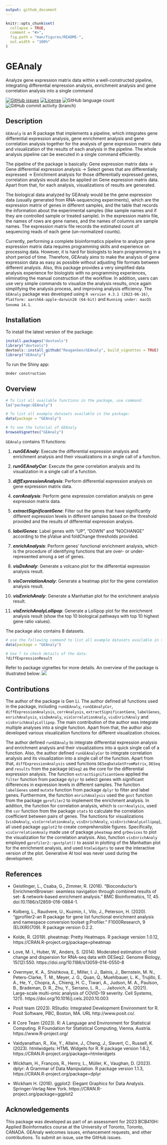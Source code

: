 ```yaml
---
output: github_document
---
```


<!-- README.md is generated from README.Rmd. Please edit that file -->

```r
knitr::opts_chunk$set(
  collapse = TRUE,
  comment = "#>",
  fig.path = "man/figures/README-",
  out.width = "100%"
)
```

# GEAnaly

Analyze gene expression matrix data within a well-constructed pipeline, integrating differential enpression analysis, enrichment analysis and gene correlation analysis into a single command

<!-- badges: start -->
<!-- https://www.codefactor.io/repository/github/ReaganGen/GEAnaly/issues -->
[![GitHub issues](https://img.shields.io/github/issues/ReaganGen/GEAnaly)](https://github.com/ReaganGen/GEAnaly/issues)  [![License](https://img.shields.io/badge/license-MIT-green)](./LICENSE) ![GitHub language count](https://img.shields.io/github/languages/count/ReaganGen/GEAnaly) ![GitHub commit activity (branch)](https://img.shields.io/github/commit-activity/y/ReaganGen/GEAnaly/master)

<!-- https://shields.io/category/license -->
<!-- badges: end -->

## Description

`GEAnaly` is an R package that implements a pipeline, which integrates gene differential expression analysis, gene enrichment analysis and gene correlation analysis together for the analysis of gene expression matrix data and visualization of the results of each analysis in the pipeline. The whole analysis pipeline can be executed in a single command efficiently.

The pipeline of the package is basically:
Gene expression matrix data → Gene differential expression analysis → Select genes that are differentially expressed → Enrichment analysis for those differentially expressed genes, correlation analysis would also be applied on Gene expression matrix data. Apart from that, for each analysis, visualizations of results are generated.

The biological data analyzed by GEAnaly would be the gene expression data (usually generated from RNA-sequencing experiments), which are the expression matrix of genes in different samples, and the table that records the information about the experimental samples (like sample names and if they are controlled sample or treated sample). In the expression matrix file, the names of rows are gene names, and the names of columns are sample names. The expression matrix file records the estimated count of sequencing reads of each gene (un-normalized counts). 

Currently, performing a complete bioinformatics pipeline to analyze gene expression matrix data requires programming skills and experience on processing data. However, it is hard for biologists to learn programming in a short period of time. Therefore, GEAnaly aims to make the analysis of gene expression data as easy as possible without adjusting file formats between different analysis. Also, this package provides a very simplified data analysis experience for biologists with no programming experiences, eliminating the manual construction of the workflow. In addition, users can use very simple commands to visualize the analysis results, once again simplifying the analysis process, and improving analysis efficiency. The `GEAnaly` package was developed using `R version 4.3.1 (2023-06-16)`, `Platform: aarch64-apple-darwin20 (64-bit)` and `Running under: macOS Sonoma 14.1`.


## Installation

To install the latest version of the package:

``` r
install.packages("devtools")
library("devtools")
devtools::install_github("ReaganGen/GEAnaly", build_vignettes = TRUE)
library("GEAnaly")
```

To run the Shiny app:
```r
Under construction
```
## Overview

``` r
# To list all available functions in the package, use command:
ls("package:GEAnaly")

# To list all example datasets available in the package:
data(package = "GEAnaly") 

# To see the tutorial of GEAnaly
browseVignettes("GEAnaly")
```

`GEAnaly` contains 11 functions:

1.  ***runGEAnaly***: Execute the differential expression analysis and enrichment analysis and their visualizations in a single call of a function.

2.  ***runGEAnalyCor***: Execute the gene correlation analysis and its visualization in a single call of a function.

3.  ***diffExpressionAnalysis***: Perform differential expression analysis on gene expression matrix data.

4.  ***corrAnalysis***: Perform gene expression correlation analysis on gene expression matrix data.

5.  ***extractSignificantGene***: Filter out the genes that have significantly different expression levels in different samples based on the threshold provided and the results of differential expression analysis.

6.  ***labelGenes***: Label genes with "UP", "DOWN" and "NOCHANGE" according to the pValue and foldChange thresholds provided.

7.  ***enrichAnalysis***: Perform genes' functional enrichment analysis, which is the procedure of identifying functions that are over- or under-represented among a set of genes.

8.  ***visDeAnaly***: Generate a volcano plot for the differential expression analysis result.

9. ***visCorrelationAnaly***: Generate a heatmap plot for the gene correlation analysis result.

10.  ***visEnrichAnaly***: Generate a Manhattan plot for the enrichment analysis result.

11.  ***visEnrichAnalyLollipop***: Generate a Lollipop plot for the enrichment analysis result (show the top 10 biological pathways with top 10 highest gene ratio values).

The package also contains 8 datasets. 
```r
# use the following command to list all example datasets available in the package:
data(package = "GEAnaly") 

# Use ? to check details of the data.
?diffExpressionResult
```

Refer to package vignettes for more details. An overview of the package is illustrated below:
![](./inst/extdata/GEAnaly_Overview.png)

## Contributions

The author of the package is Gen Li. The author defined all functions used in the package, including `runGEAnaly`, `runGEAnalyCor`, `diffExpressionAnalysis`, `corrAnalysis`, `extractSignificantGene`, `labelGenes`, `enrichAnalysis`, `visDeAnaly`, `visCorrelationAnaly`, `visEnrichAnaly` and `visEnrichAnalyLollipop`. The main contribution of the author was integrate multiple analyses into a single function. Apart from that, the author also developed various visualization functions for different visualization choices.

The author defined `runGEAnaly` to integrate differential expression analysis and enrichment analysis and their visualizations into a quick single call of a function. Also, the author defined `runGEAnalyCor` to integrate correlation analysis and its visualization into a single call of the function. Apart from that, `diffExpressionAnalysis` used functions `DESeqDataSetFromMatrix`, `DESeq` and `results` from the package `DESeq2` as the core for the differential expression analysis. The function `extractSignificantGene` applied the `filter` function from package `dplyr` to select genes with significant differences in expression levels in different samples. The function `labelGenes` used `mutate` function from package `dplyr` to filter and label genes. Furthermore, the function `enrichAnalysis` used the `gost` function from the package `gprofiler2` to implement the enrichment analysis. In addition, the function for correlation analysis, which is `corrAnalysis`, used the `cor` function from the package `stats` to calculate the correlation coefficient between pairs of genes. The functions for visualizations (`visDeAnaly`, `visCorrelationAnaly`, `visEnrichAnaly`, `visEnrichAnalyLollipop`), all used package `ggplot2` to create comprehensible figures. Specifically, `visCorrelationAnaly` made use of package `pheatmap` and `grDevices` to plot the visualization for the correlation analysis. Also, function `visEnrichAnaly` employed `gprofiler2::gostplot()` to assist in plotting of the Manhattan plot for the enrichment analysis, and used  `htmlwidgets` to save the interactive version of the plot. Generative AI tool was never used during the development.

## References

- Geistlinger, L., Csaba, G., Zimmer, R. (2016). “Bioconductor's EnrichmentBrowser: seamless navigation through combined results of set- & network-based enrichment analysis.” BMC Bioinformatics, 17, 45. doi:10.1186/s12859-016-0884-1.

- Kolberg, L., Raudvere, U., Kuzmin, I., Vilo, J., Peterson, H. (2020). “gprofiler2-an R package for gene list functional enrichment analysis and namespace conversion toolset g:Profiler.” F1000Research, 9 (ELIXIR)(709). R package version 0.2.2.

- Kolde, R. (2019). pheatmap: Pretty Heatmaps. R package version 1.0.12, https://CRAN.R-project.org/package=pheatmap

- Love, M. I., Huber, W., Anders, S. (2014). Moderated estimation of fold change and dispersion for RNA-seq data with DESeq2. Genome Biology, 15(12):550. https://doi.org/10.1186/s13059-014-0550-8
  
- Overmyer, K. A., Shishkova, E., Miller, I. J., Balnis, J., Bernstein, M. N., Peters-Clarke, T. M., Meyer, J. G., Quan, Q., Muehlbauer, L. K., Trujillo, E. A., He, Y., Chopra, A., Chieng, H. C., Tiwari, A., Judson, M. A., Paulson, B., Brademan, D. R., Zhu, Y., Serrano, L. R., … Jaitovich, A. (2021). Large-scale multi-omic analysis of COVID-19 severity. Cell Systems, 12(1). https://doi.org/10.1016/j.cels.2020.10.003 

- Posit team (2023). RStudio: Integrated Development Environment for R. Posit Software, PBC, Boston, MA. URL http://www.posit.co/.
  
- R Core Team (2023). R: A Language and Environment for Statistical Computing. R Foundation for Statistical Computing, Vienna, Austria. https://www.R-project.org/

- Vaidyanathan, R., Xie, Y., Allaire, J., Cheng, J., Sievert, C., Russell, K. (2023). htmlwidgets: HTML Widgets for R. R package version 1.6.2, https://CRAN.R-project.org/package=htmlwidgets

- Wickham, H., François, R., Henry, L., Müller, K., Vaughan, D. (2023). dplyr: A Grammar of Data Manipulation. R package version 1.1.3, https://CRAN.R-project.org/package=dplyr

- Wickham H. (2016). ggplot2: Elegant Graphics for Data Analysis. Springer-Verlag New York. https://CRAN.R-project.org/package=ggplot2


## Acknowledgements

This package was developed as part of an assessment for 2023 BCB410H: Applied Bioinformatics course at the University of Toronto, Toronto, CANADA. GEAnaly welcomes issues, enhancement requests, and other contributions. To submit an issue, use the GitHub issues.
